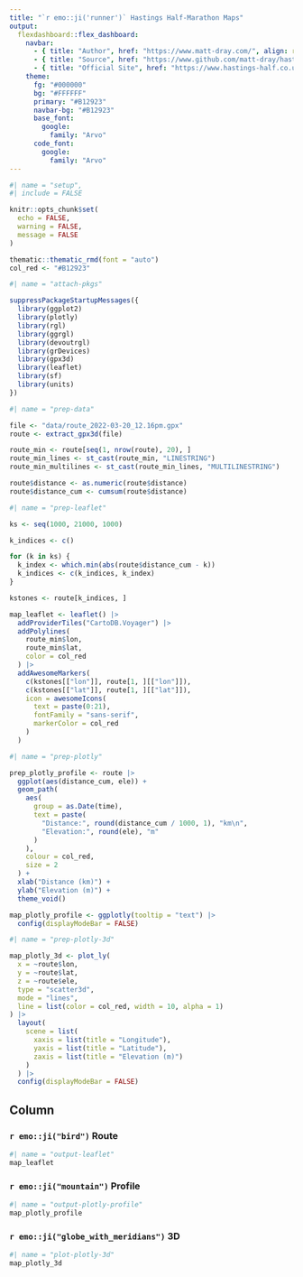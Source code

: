 ```yaml
---
title: "`r emo::ji('runner')` Hastings Half-Marathon Maps"
output: 
  flexdashboard::flex_dashboard:
    navbar:
      - { title: "Author", href: "https://www.matt-dray.com/", align: right }
      - { title: "Source", href: "https://www.github.com/matt-dray/hastings-half/", align: right }
      - { title: "Official Site", href: "https://www.hastings-half.co.uk/", align: right }
    theme:
      fg: "#000000"
      bg: "#FFFFFF"
      primary: "#B12923"
      navbar-bg: "#B12923"
      base_font:
        google:
          family: "Arvo"
      code_font:
        google:
          family: "Arvo"
---
```


```r
#| name = "setup",
#| include = FALSE

knitr::opts_chunk$set(
  echo = FALSE,
  warning = FALSE,
  message = FALSE
)

thematic::thematic_rmd(font = "auto")
col_red <- "#B12923"
```

```r
#| name = "attach-pkgs"

suppressPackageStartupMessages({
  library(ggplot2)
  library(plotly)
  library(rgl)
  library(ggrgl)
  library(devoutrgl)
  library(grDevices)
  library(gpx3d)
  library(leaflet)
  library(sf)
  library(units)
})
```

```r
#| name = "prep-data"

file <- "data/route_2022-03-20_12.16pm.gpx"
route <- extract_gpx3d(file)

route_min <- route[seq(1, nrow(route), 20), ]
route_min_lines <- st_cast(route_min, "LINESTRING")
route_min_multilines <- st_cast(route_min_lines, "MULTILINESTRING")

route$distance <- as.numeric(route$distance)
route$distance_cum <- cumsum(route$distance)
```

```r
#| name = "prep-leaflet"

ks <- seq(1000, 21000, 1000)

k_indices <- c()

for (k in ks) {
  k_index <- which.min(abs(route$distance_cum - k))
  k_indices <- c(k_indices, k_index)
}

kstones <- route[k_indices, ]

map_leaflet <- leaflet() |> 
  addProviderTiles("CartoDB.Voyager") |> 
  addPolylines(
    route_min$lon,
    route_min$lat,
    color = col_red
  ) |> 
  addAwesomeMarkers(
    c(kstones[["lon"]], route[1, ][["lon"]]),
    c(kstones[["lat"]], route[1, ][["lat"]]),
    icon = awesomeIcons(
      text = paste(0:21),
      fontFamily = "sans-serif",
      markerColor = col_red
    )
  )
```

```r
#| name = "prep-plotly"

prep_plotly_profile <- route |> 
  ggplot(aes(distance_cum, ele)) +
  geom_path(
    aes(
      group = as.Date(time),
      text = paste(
        "Distance:", round(distance_cum / 1000, 1), "km\n",
        "Elevation:", round(ele), "m"
      )
    ),
    colour = col_red,
    size = 2
  ) +
  xlab("Distance (km)") +
  ylab("Elevation (m)") +
  theme_void()

map_plotly_profile <- ggplotly(tooltip = "text") |> 
  config(displayModeBar = FALSE)
```

```r
#| name = "prep-plotly-3d"

map_plotly_3d <- plot_ly(
  x = ~route$lon,
  y = ~route$lat,
  z = ~route$ele,
  type = "scatter3d",
  mode = "lines",
  line = list(color = col_red, width = 10, alpha = 1)
) |> 
  layout(
    scene = list(
      xaxis = list(title = "Longitude"),
      yaxis = list(title = "Latitude"),
      zaxis = list(title = "Elevation (m)")
    )
  ) |> 
  config(displayModeBar = FALSE)
```

Column {.tabset}
-------------------------------------

### `r emo::ji("bird")` Route

```r
#| name = "output-leaflet"
map_leaflet
```

### `r emo::ji("mountain")` Profile

```r
#| name = "output-plotly-profile"
map_plotly_profile
```

### `r emo::ji("globe_with_meridians")` 3D

```r
#| name = "plot-plotly-3d"
map_plotly_3d
```

<!-- ```{r} -->
<!-- #| name = "prep-ggrgl" -->

<!-- map_ggrgl <- route |>  -->
<!--   ggplot() + -->
<!--   geom_path_3d( -->
<!--     aes(lon, lat, z = ele), -->
<!--     extrude = TRUE, -->
<!--     extrude_edge_colour = "#000000", -->
<!--     extrude_face_fill = col_red, -->
<!--     extrude_edge_alpha = 0.2 -->
<!--   ) +  -->
<!--   theme_void() -->
<!-- ``` -->

<!-- ### `r emo::ji("globe_with_meridians")` Route 3D -->

<!-- ```{r} -->
<!-- #| name = "output-ggrgl", -->
<!-- #| fig.showtext = TRUE, -->
<!-- #| error = FALSE -->

<!-- rgldev(fov = 30, view_angle = -30) -->
<!-- map_ggrgl -->
<!-- invisible(dev.off()) -->
<!-- if (!interactive()) rglwidget() -->
<!-- ``` -->
